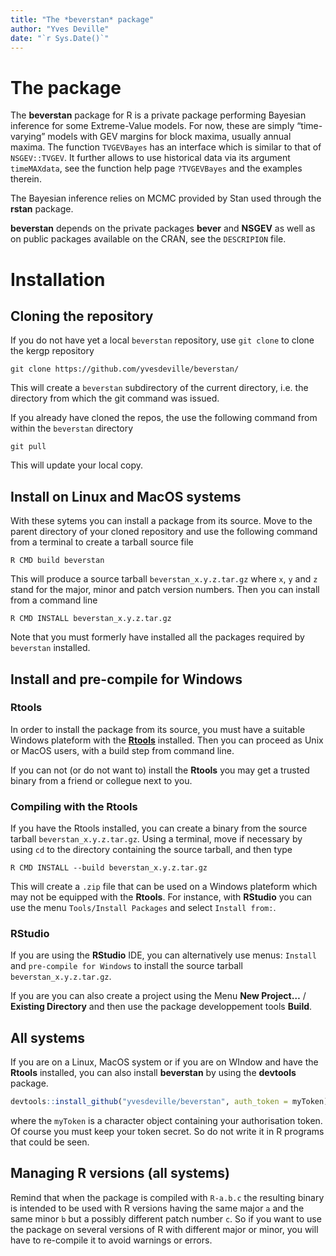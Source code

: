 ```yaml
---
title: "The *beverstan* package"
author: "Yves Deville"
date: "`r Sys.Date()`"
---
```


# The package

The **beverstan** package for R is a private package performing
Bayesian inference for some Extreme-Value models. For now, these are
simply "time-varying" models with GEV margins for block maxima,
usually annual maxima. The function `TVGEVBayes` has an interface
which is similar to that of `NSGEV::TVGEV`. It further allows to use
historical data via its argument `timeMAXdata`, see the function help
page `?TVGEVBayes` and the examples therein.

The Bayesian inference relies on MCMC provided by Stan used through the
**rstan** package.       

**beverstan** depends on the private packages **bever** and **NSGEV**
as well as on public packages available on the CRAN, see the
`DESCRIPION` file.

# Installation
  
## Cloning the repository

If you do not have yet a local `beverstan` repository, use `git clone`
to clone the kergp repository

`git clone https://github.com/yvesdeville/beverstan/`

This will create a `beverstan` subdirectory of the current directory,
i.e. the directory from which the git command was issued.

If you already have cloned the repos, the use the following command from
within the `beverstan` directory 
   
`git pull`

This will update your local copy.
        
## Install on Linux and MacOS systems

With these sytems you can install a package from its source. Move to
the parent directory of your cloned repository and use the following
command from a terminal to create a tarball source file

`R CMD build beverstan`

This will produce a source tarball `beverstan_x.y.z.tar.gz` where `x`, `y`
and `z` stand for the major, minor and patch version numbers. Then you
can install from a command line

`R CMD INSTALL beverstan_x.y.z.tar.gz`

Note that you must formerly have installed all the packages required by
`beverstan` installed.


## Install and pre-compile for Windows

### Rtools
	   
In order to install the package from its source, you must have a
suitable Windows plateform with the [**Rtools**](https://cran.r-project.org/bin/windows/Rtools/)
installed. Then you can
proceed as Unix or MacOS users, with a build step from command line.

If you can not (or do not want to) install the **Rtools** you may get
a trusted binary from a friend or collegue next to you.

### Compiling with the Rtools
    
If you have the Rtools installed, you can create a binary from the
source tarball `beverstan_x.y.z.tar.gz`.  Using a terminal, move if
necessary by using `cd` to the directory containing the source
tarball, and then type

`R CMD INSTALL --build beverstan_x.y.z.tar.gz`

This will create a `.zip` file that can be used on a Windows plateform
which may not be equipped with the **Rtools**. For instance, with
**RStudio** you can use the menu `Tools/Install Packages` and select
`Install from:`.

### RStudio	 
	 
If you are using the **RStudio** IDE, you can alternatively use menus:
`Install` and `pre-compile for Windows` to install the source
tarball `beverstan_x.y.z.tar.gz`.

If you are you can also create a project using the Menu **New Project...** / **Existing Directory**
and then use the package developpement tools **Build**.
   

## All systems

If you are on a Linux, MacOS system or if you are on WIndow and have
the **Rtools** installed, you can also install **beverstan** by using the
**devtools** package.

```r
devtools::install_github("yvesdeville/beverstan", auth_token = myToken)
```	     
where the `myToken` is a character object containing your
authorisation token. Of course you must keep your token secret. So do
not write it in R programs that could be seen.
    
## Managing R versions (all systems)

Remind that when the package is compiled with `R-a.b.c` the resulting
binary is intended to be used with R versions having the same major
`a` and the same minor `b` but a possibly different patch number
`c`. So if you want to use the package on several versions of R with different
major or minor, you will have to re-compile it to avoid warnings or errors.
 